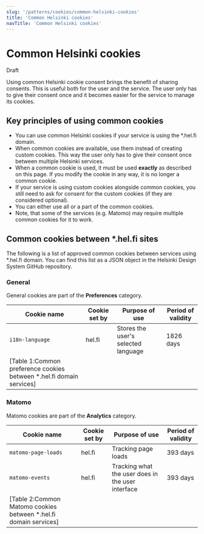 ```yaml
---
slug: '/patterns/cookies/common-helsinki-cookies'
title: 'Common Helsinki cookies'
navTitle: 'Common Helsinki cookies'
---
```



# Common Helsinki cookies

<StatusLabel type="error">Draft</StatusLabel>

<LeadParagraph>Using common Helsinki cookie consent brings the benefit of sharing consents. This is useful both for the user and the
  service. The user only has to give their consent once and it becomes easier for the service to manage its cookies.</LeadParagraph>

## Key principles of using common cookies 

- You can use common Helsinki cookies if your service is using the \*.hel.fi domain.
- When common cookies are available, use them instead of creating custom cookies. This way the user only has to give their consent once between multiple Helsinki services.   
- When a common cookie is used, it must be used **exactly** as described on this page. If you modify the cookie in any way, it is no longer a common cookie. 
- If your service is using custom cookies alongside common cookies, you still need to ask for consent for the custom cookies (if they are considered optional). 
- You can either use all or a part of the common cookies. 
- Note, that some of the services (e.g. Matomo) may require multiple common cookies for it to work.

## Common cookies between \*.hel.fi sites

The following is a list of approved common cookies between services using \*.hel.fi domain. You can find this list as a JSON object in the <ExternalLink href="https://github.com/City-of-Helsinki/helsinki-design-system/blob/master/packages/react/src/components/cookieConsent/getContent.ts" openInNewTab openInNewTabAriaLabel="Opens in a new tab" openInExternalDomainAriaLabel="Opens a different website">Helsinki Design System GitHub repository</ExternalLink>.

### General

General cookies are part of the **Preferences** category.

| Cookie name                                                          | Cookie set by | Purpose of use                      | Period of validity |
| -------------------------------------------------------------------- | ------------- | ----------------------------------- | ------------------ |
| `i18n-language`                                                      | hel.fi        | Stores the user's selected language | 1826 days          |
| [Table 1:Common preference cookies between *.hel.fi domain services] |

### Matomo

Matomo cookies are part of the **Analytics** category.

| Cookie name                                                      | Cookie set by | Purpose of use                                    | Period of validity |
| ---------------------------------------------------------------- | ------------- | ------------------------------------------------- | ------------------ |
| `matomo-page-loads`                                              | hel.fi        | Tracking page loads                               | 393 days           |
| `matomo-events`                                                  | hel.fi        | Tracking what the user does in the user interface | 393 days           |
| [Table 2:Common Matomo cookies between *.hel.fi domain services] |
